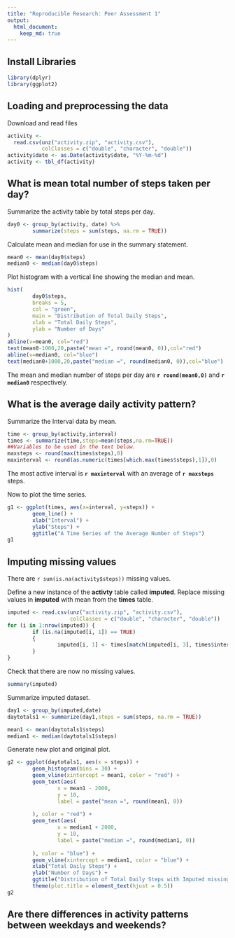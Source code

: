 ```yaml
---
title: "Reproducible Research: Peer Assessment 1"
output: 
  html_document:
    keep_md: true
---
```

## Install Libraries
```r
library(dplyr)
library(ggplot2)
```
## Loading and preprocessing the data
Download and read files
```r
activity <-
  read.csv(unz("activity.zip", "activity.csv"),
           colClasses = c("double", "character", "double"))
activity$date <- as.Date(activity$date, "%Y-%m-%d")
activity <- tbl_df(activity)
```

## What is mean total number of steps taken per day?
Summarize the activity table by total steps per day.
```r
day0 <- group_by(activity, date) %>%
        summarize(steps = sum(steps, na.rm = TRUE))
```
Calculate mean and median for use in the summary statement.
```r
mean0 <- mean(day0$steps)
median0 <- median(day0$steps)
```
Plot histogram with a vertical line showing the median and mean.
```r
hist(
        day0$steps,
        breaks = 5,
        col = "green",
        main = "Distribution of Total Daily Steps",
        xlab = "Total Daily Steps",
        ylab = "Number of Days"
)
abline(v=mean0, col="red")
text(mean0-1000,20,paste("mean =", round(mean0, 0)),col="red")
abline(v=median0, col="blue")
text(median0+1000,20,paste("median =", round(median0, 0)),col="blue")
```

The mean and median number of steps per day are **`r round(mean0,0)`** and **`r median0`** respectively.

## What is the average daily activity pattern?
Summarize the Interval data by mean.
```r
time <- group_by(activity,interval)
times <- summarize(time,steps=mean(steps,na.rm=TRUE))
##Variables to be used in the text below. 
maxsteps <- round(max(times$steps),0)
maxinterval <- round(as.numeric(times[which.max(times$steps),1]),0)
```
The most active interval is **`r maxinterval`** with an average of **`r maxsteps`** steps.

Now to plot the time series.
```r
g1 <- ggplot(times, aes(x=interval, y=steps)) +
        geom_line() +
        xlab("Interval") +
        ylab("Steps") +
        ggtitle("A Time Series of the Average Number of Steps")
g1
```


## Imputing missing values
There are `r sum(is.na(activity$steps))` missing values.

Define a new instance of the **activty** table called **imputed**.
Replace missing values in **imputed** with mean from the **times** table.
```r
imputed <- read.csv(unz("activity.zip", "activity.csv"),
                    colClasses = c("double", "character", "double"))
for (i in 1:nrow(imputed)) {
        if (is.na(imputed[i, 1]) == TRUE)
        {
                imputed[i, 1] <- times[match(imputed[i, 3], times$interval), 2]
        }
}
```
Check that there are now no missing values.
```r
summary(imputed)
```

Summarize imputed dataset.
```r
day1 <- group_by(imputed,date)
daytotals1 <- summarize(day1,steps = sum(steps, na.rm = TRUE))

mean1 <- mean(daytotals1$steps)
median1 <- median(daytotals1$steps)    
```
Generate new plot and original plot.
```r
g2 <- ggplot(daytotals1, aes(x = steps)) +
        geom_histogram(bins = 30) +
        geom_vline(xintercept = mean1, color = "red") +
        geom_text(aes(
                x = mean1 - 2000,
                y = 10,
                label = paste("mean =", round(mean1, 0))
                
        ), color = "red") +
        geom_text(aes(
                x = median1 + 2000,
                y = 10,
                label = paste("median =", round(median1, 0))
                
        ), color = "blue") +
        geom_vline(xintercept = median1, color = "blue") +
        xlab("Total Daily Steps") +
        ylab("Number of Days") +
        ggtitle("Distribution of Total Daily Steps with Imputed missing values") +
        theme(plot.title = element_text(hjust = 0.5))
g2
```

## Are there differences in activity patterns between weekdays and weekends?
